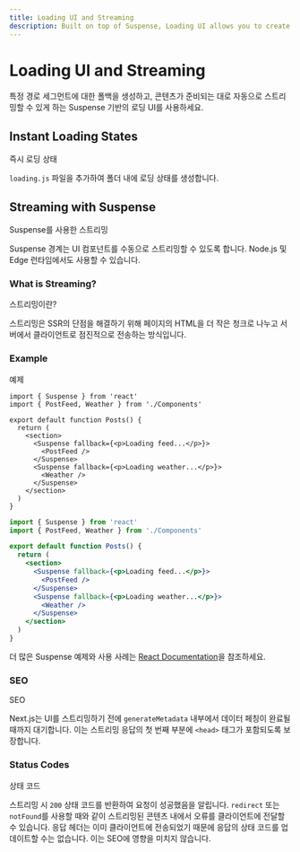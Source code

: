 ```yaml
---
title: Loading UI and Streaming
description: Built on top of Suspense, Loading UI allows you to create a fallback for specific route segments, and automatically stream content as it becomes ready.
---
```


# Loading UI and Streaming

특정 경로 세그먼트에 대한 폴백을 생성하고, 콘텐츠가 준비되는 대로 자동으로 스트리밍할 수 있게 하는 Suspense 기반의 로딩 UI를 사용하세요.

## Instant Loading States

즉시 로딩 상태

`loading.js` 파일을 추가하여 폴더 내에 로딩 상태를 생성합니다.

## Streaming with Suspense

Suspense를 사용한 스트리밍

Suspense 경계는 UI 컴포넌트를 수동으로 스트리밍할 수 있도록 합니다. Node.js 및 Edge 런타임에서도 사용할 수 있습니다.

### What is Streaming?

스트리밍이란?

스트리밍은 SSR의 단점을 해결하기 위해 페이지의 HTML을 더 작은 청크로 나누고 서버에서 클라이언트로 점진적으로 전송하는 방식입니다.

### Example

예제

```tsx filename="app/dashboard/page.tsx" switcher
import { Suspense } from 'react'
import { PostFeed, Weather } from './Components'

export default function Posts() {
  return (
    <section>
      <Suspense fallback={<p>Loading feed...</p>}>
        <PostFeed />
      </Suspense>
      <Suspense fallback={<p>Loading weather...</p>}>
        <Weather />
      </Suspense>
    </section>
  )
}
```

```jsx filename="app/dashboard/page.js" switcher
import { Suspense } from 'react'
import { PostFeed, Weather } from './Components'

export default function Posts() {
  return (
    <section>
      <Suspense fallback={<p>Loading feed...</p>}>
        <PostFeed />
      </Suspense>
      <Suspense fallback={<p>Loading weather...</p>}>
        <Weather />
      </Suspense>
    </section>
  )
}
```

더 많은 Suspense 예제와 사용 사례는 [React Documentation](https://react.dev/reference/react/Suspense)을 참조하세요.

### SEO

SEO

Next.js는 UI를 스트리밍하기 전에 `generateMetadata` 내부에서 데이터 페칭이 완료될 때까지 대기합니다. 이는 스트리밍 응답의 첫 번째 부분에 `<head>` 태그가 포함되도록 보장합니다.

### Status Codes

상태 코드

스트리밍 시 `200` 상태 코드를 반환하여 요청이 성공했음을 알립니다. `redirect` 또는 `notFound`를 사용할 때와 같이 스트리밍된 콘텐츠 내에서 오류를 클라이언트에 전달할 수 있습니다. 응답 헤더는 이미 클라이언트에 전송되었기 때문에 응답의 상태 코드를 업데이트할 수는 없습니다. 이는 SEO에 영향을 미치지 않습니다.

